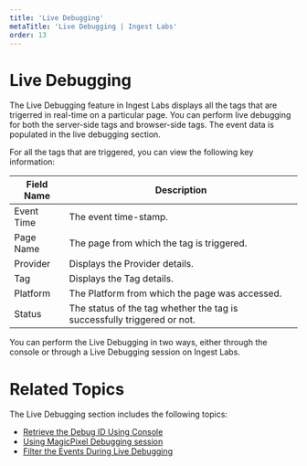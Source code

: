 ---
title: 'Live Debugging'
metaTitle: 'Live Debugging | Ingest Labs'
order: 13
---

# Live Debugging

The Live Debugging feature in Ingest Labs displays all the tags that are trigerred in real-time on a particular page. You can perform live debugging for both the server-side tags and browser-side tags. The event data is populated in the live debugging section. 

For all the tags that are triggered, you can view the following key information:

| Field Name  | Description |
| ----------- | ----------- |
| Event Time      |   The event time-stamp.    |
| Page Name   |  The page from which the tag is triggered.  |
| Provider  | Displays the Provider details.  |
| Tag  | Displays the Tag details. |
| Platform | The Platform from which the page was accessed.|
| Status | The status of the tag whether the tag is successfully triggered or not.| 

You can perform the Live Debugging in two ways, either through the console or through a Live Debugging session on Ingest Labs.

# Related Topics

The Live Debugging section includes the following topics:

- [Retrieve the Debug ID Using Console](/livedebugging/retrievethedebugidusingconsole)
- [Using MagicPixel Debugging session](/livedebugging/usingmagicpixeldebuggingsession)
- [Filter the Events During Live Debugging](/livedebugging/filtertheeventsduringlivedebugging)